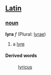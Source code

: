 ==[[Latin]]==
===[[noun]]===
'''lyra''' ''f'' (Plural: [[lyrae]])

#a [[lyre]]
====Derived words====
: [[lyricus]]